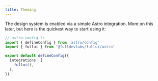```yaml
---
title: Theming
---
```


The design system is enabled via a simple Astro integration. More on this later, but here is the quickest way to start using it:

```ts
// astro.config.ts
import { defineConfig } from 'astro/config'
import { fullui } from '@fulldevlabs/fullui/astro'

export default defineConfig({
  integrations: [
    fullui(),
  ],
})
```